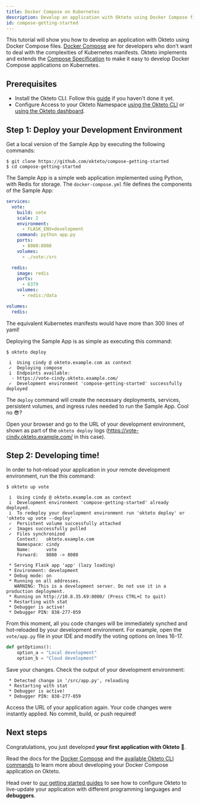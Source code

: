 ```yaml
---
title: Docker Compose on Kubernetes
description: Develop an application with Okteto using Docker Compose files
id: compose-getting-started
---
```



This tutorial will show you how to develop an application with Okteto using Docker Compose files.
[Docker Compose](/docs/reference/docker-compose) are for developers who don't want to deal with the complexities of Kubernetes manifests.
Okteto implements and extends the [Compose Specification](https://github.com/compose-spec/compose-spec) to make it easy to develop Docker Compose applications on Kubernetes.

## Prerequisites

- Install the Okteto CLI. Follow this [guide](/docs/development/using-okteto-cli) if you haven't done it yet.
- Configure Access to your Okteto Namespace [using the Okteto CLI](/docs/core/credentials/kubernetes-credentials#download-your-kubernetes-credentials-using-the-okteto-cli) or [using the Okteto dashboard](/docs/core/credentials/kubernetes-credentials).

## Step 1: Deploy your Development Environment

Get a local version of the Sample App by executing the following commands:

```console
$ git clone https://github.com/okteto/compose-getting-started
$ cd compose-getting-started
```

The Sample App is a simple web application implemented using Python, with Redis for storage.
The `docker-compose.yml` file defines the components of the Sample App:

```yaml
services:
  vote:
    build: vote
    scale: 2
    environment:
      - FLASK_ENV=development
    command: python app.py
    ports:
      - 8080:8080
    volumes:
      - ./vote:/src

  redis:
    image: redis
    ports:
      - 6379
    volumes:
      - redis:/data

volumes:
  redis:
```

The equivalent Kubernetes manifests would have more than 300 lines of yaml!

Deploying the Sample App is as simple as executing this command:

```console
$ okteto deploy
```

```console
 i  Using cindy @ okteto.example.com as context
 ✓  Deploying compose
 i  Endpoints available:
  - https://vote-cindy.okteto.example.com/
 ✓  Development environment 'compose-getting-started' successfully deployed
```

The `deploy` command will create the necessary deployments, services, persistent volumes, and ingress rules needed to run the Sample App.  Cool no 😎?

Open your browser and go to the URL of your development environment, shown as part of the `okteto deploy` logs (https://vote-cindy.okteto.example.com/ in this case).

## Step 2: Developing time!

In order to hot-reload your application in your remote development environment, run the this command:

```console
$ okteto up vote
```

```
 i  Using cindy @ okteto.example.com as context
 i  Development environment 'compose-getting-started' already deployed.
 i  To redeploy your development environment run 'okteto deploy' or 'okteto up vote --deploy'
 ✓  Persistent volume successfully attached
 ✓  Images successfully pulled
 ✓  Files synchronized
    Context:   okteto.example.com
    Namespace: cindy
    Name:      vote
    Forward:   8080 -> 8080

 * Serving Flask app 'app' (lazy loading)
 * Environment: development
 * Debug mode: on
 * Running on all addresses.
   WARNING: This is a development server. Do not use it in a production deployment.
 * Running on http://10.8.35.69:8080/ (Press CTRL+C to quit)
 * Restarting with stat
 * Debugger is active!
 * Debugger PIN: 838-277-059
```

From this moment, all you code changes will be immediately synched and hot-reloaded by your development environment.
For example, open the `vote/app.py` file in your IDE and modify the voting options on lines 16-17.

```python
def getOptions():
    option_a = "Local development"
    option_b = "Cloud development"
```

Save your changes. Check the output of your development environment:

```console
 * Detected change in '/src/app.py', reloading
 * Restarting with stat
 * Debugger is active!
 * Debugger PIN: 838-277-059
```

Access the URL of your application again.
Your code changes were instantly applied. No commit, build, or push required!


## Next steps

Congratulations, you just developed **your first application with Okteto** 🚀.

Read the docs for the [Docker Compose](/docs/reference/docker-compose) and the [available Okteto CLI commands](/docs/reference/okteto-cli) to learn more about developing your Docker Compose application on Okteto.

Head over to [our getting started guides](/docs/development/containers) to see how to configure Okteto to live-update your application with different programming languages and **debuggers**.

